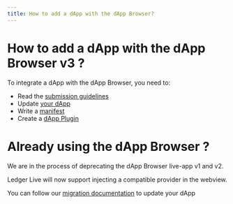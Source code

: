 ```yaml
---
title: How to add a dApp with the dApp Browser?
---
```


# How to add a dApp with the dApp Browser v3 ?

To integrate a dApp with the dApp Browser, you need to:

- Read the [submission guidelines](./guidelines)
- Update [your dApp](./dapp-browser/dapp-customisation/)
- Write a [manifest](./dapp-browser/manifest/)
- Create a [dApp Plugin](./dapp-browser/plugin/)

# Already using the dApp Browser ?

We are in the process of deprecating the dApp Browser live-app v1 and v2.

Ledger Live will now support injecting a compatible provider in the webview.

You can follow our [migration documentation](./dapp-browser/migration/) to update your dApp

